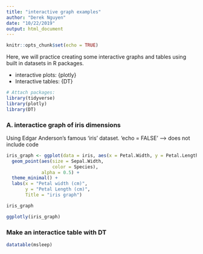 ```yaml
---
title: "interactive graph examples"
author: "Derek Nguyen"
date: "10/22/2019"
output: html_document
---
```


```r
knitr::opts_chunk$set(echo = TRUE)
```

Here, we will practice creating some interactive graphs and tables using built in datasets in R packages.

- interactive plots: {plotly}
- Interactive tables: {DT}

```r
# Attach packages:
library(tidyverse)
library(plotly)
library(DT)
```

### A. interactice graph of iris dimensions



Using Edgar Anderson's famous 'iris' dataset. 'echo = FALSE' --> does not include code
```r

iris_graph <- ggplot(data = iris, aes(x = Petal.Width, y = Petal.Length)) +
  geom_point(aes(size = Sepal.Width,
                 color = Species),
             alpha = 0.5) +
  theme_minimal() +
  labs(x = "Petal width (cm)",
       y = "Petal Length (cm)",
       Title = "iris graph")

iris_graph

ggplotly(iris_graph)
```

### Make an interactice table with DT

```r
datatable(msleep) 
```

